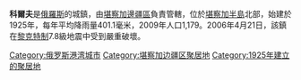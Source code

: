 '''科爾夫'''是[[俄羅斯|俄羅斯]]的城鎮，由[[堪察加邊疆區|堪察加邊疆區]]負責管轄，位於[[堪察加半島|堪察加半島]]北部，始建於1925年，每年平均降雨量401.1毫米，2009年人口1,179。2006年4月21日，該鎮在[[黎克特制|黎克特制]]7.8級地震中受到嚴重破壞。

[[Category:俄罗斯港湾城市|Category:俄罗斯港湾城市]]
[[Category:堪察加边疆区聚居地|Category:堪察加边疆区聚居地]]
[[Category:1925年建立的聚居地|Category:1925年建立的聚居地]]

{{Russia-geo-stub}}